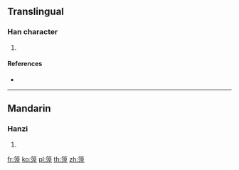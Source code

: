 {{character info/new}}
==Translingual==

===Han character===
{{Han char|rn=118|rad=竹|as=10|sn=16|four=88311|canj=HEAG,HEAM}}

# {{defn|Han|sort=竹10}}

====References====
* {{Han ref|kx=0894.060|dkj=26321|dj=1321.100|hdz=53005.020|uh=7BDE|ud=31710|bh=EAB7|bd=60087}}

----

==Mandarin==

===Hanzi===
{{cmn-hanzi|pin=[[niè]] ([[nie4]])|wg=nieh<sup>4</sup>}}

# {{defn|lang=cmn|sort=竹10}}

[[fr:篞]]
[[ko:篞]]
[[pl:篞]]
[[th:篞]]
[[zh:篞]]